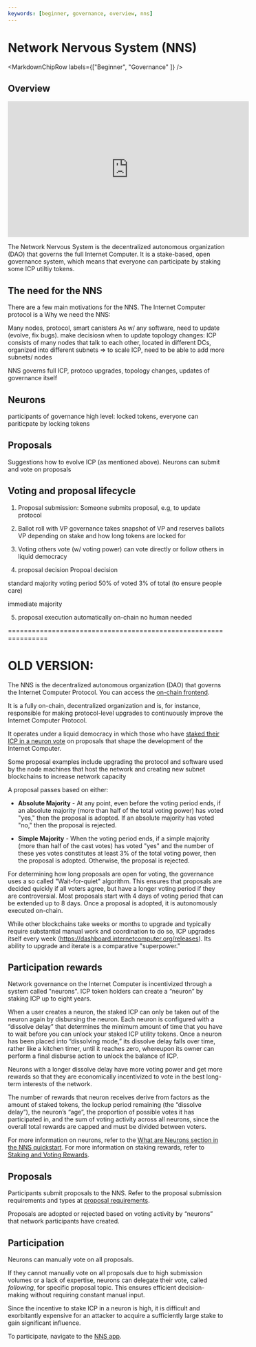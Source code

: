 ```yaml
---
keywords: [beginner, governance, overview, nns]
---
```



# Network Nervous System (NNS)

<MarkdownChipRow labels={["Beginner", "Governance" ]} />

## Overview
<iframe width="560" height="315" src="https://youtu.be/1uX-fRgvXjU?si=MRArgvl_8csI3mFg" title="YouTube video player" frameborder="0" allow="accelerometer; autoplay; clipboard-write; encrypted-media; gyroscope; picture-in-picture; web-share" allowfullscreen></iframe>

The Network Nervous System is the decentralized autonomous organization (DAO) that governs the full Internet Computer.
It is a stake-based, open governance system, which means that everyone can participate by staking some ICP utiltiy tokens.

## The need for the NNS
There are a few main motivations for the NNS.
The Internet Computer protocol is a
Why we need the NNS:

Many nodes, protocol, smart canisters
As w/ any software, need to update (evolve, fix bugs). make decisiosn when to update
topology changes: ICP consists of many nodes that talk to each other, located in different DCs, organized into different subnets
=> to scale ICP, need to be able to add more subnets/ nodes

NNS governs full ICP, protoco upgrades, topology changes, updates of governance itself


## Neurons
participants of governance
high level: locked tokens, everyone can pariticpate by locking tokens

## Proposals
Suggestions how to evolve ICP (as mentioned above).
Neurons can submit and vote on proposals

## Voting and proposal lifecycle
1. Proposal submission:
Someone submits proposal, e.g, to update protocol

2. Ballot roll with VP
governance takes snapshot of VP and reserves ballots
VP depending on stake and how long tokens are locked for

3. Voting
others vote (w/ voting power)
can vote directly or follow others in liquid democracy

4. proposal decision
Propoal decision

standard majority
voting period
50% of voted
3% of total (to ensure people care)

immediate majority

5. proposal execution
automatically on-chain
no human needed


================================================================
# OLD VERSION:
The NNS is the decentralized autonomous organization (DAO) that governs the Internet Computer Protocol. You can access the [on-chain frontend](https://nns.ic0.app/).

It is a fully on-chain, decentralized organization and is, for instance, responsible for making protocol-level upgrades to continuously improve the Internet Computer Protocol.

It operates under a liquid democracy in which those who have [staked their ICP in a neuron vote](/docs/current/concepts/governance) on proposals that shape the development of the Internet Computer.

Some proposal examples include upgrading the protocol and software used by the node machines that host the network and creating new subnet blockchains to increase network capacity

A proposal passes based on either:
- **Absolute Majority** - At any point, even before the voting period ends, if an absolute majority (more than half of the total voting power) has voted "yes," then the proposal is adopted. If an absolute majority has voted "no," then the proposal is rejected.

- **Simple Majority** - When the voting period ends, if a simple majority (more than half of the cast votes) has voted "yes" and the number of these yes votes constitutes at least 3% of the total voting power, then the proposal is adopted. Otherwise, the proposal is rejected.

For determining how long proposals are open for voting, the governance uses a so called "Wait-for-quiet" algorithm. This ensures that proposals are decided quickly if all voters agree, but have a longer voting period if they are controversial. Most proposals start with 4 days of voting period that can be extended up to 8 days.
Once a proposal is adopted, it is autonomously executed on-chain.

While other blockchains take weeks or months to upgrade and typically require substantial manual work and coordination to do so, ICP upgrades itself every week (https://dashboard.internetcomputer.org/releases). Its ability to upgrade and iterate is a comparative "superpower."

## Participation rewards
Network governance on the Internet Computer is incentivized through a system called "neurons".
ICP token holders can create a “neuron” by staking ICP up to eight years.

When a user creates a neuron, the staked ICP can only be taken out of the neuron again by disbursing the neuron. Each neuron is configured with a “dissolve delay” that determines the minimum amount of time that you have to wait before you can unlock your staked ICP utility tokens. Once a neuron has been placed into “dissolving mode,” its dissolve delay falls over time, rather like a kitchen timer, until it reaches zero, whereupon its owner can perform a final disburse action to unlock the balance of ICP.

Neurons with a longer dissolve delay have more voting power and get more rewards so that they are economically incentivized to vote in the best long-term interests of the network.

The number of rewards that neuron receives derive from factors as the amount of staked tokens, the lockup period remaining (the “dissolve delay”), the neuron’s “age”, the proportion of possible votes it has participated in, and the sum of voting activity across all neurons, since the overall total rewards are capped and must be divided between voters.

For more information on neurons, refer to the [What are Neurons section in the NNS quickstart](/docs/current/developer-docs/daos/nns/nns-app-quickstart).
For more information on staking rewards, refer to [Staking and Voting Rewards](/docs/current/developer-docs/daos/nns/staking-voting-rewards).

## Proposals
Participants submit proposals to the NNS. Refer to the proposal submission requirements and types at [proposal requirements](/docs/current/developer-docs/daos/nns/proposal-requirements).

Proposals are adopted or rejected based on voting activity by “neurons” that network participants have created.

## Participation

Neurons can manually vote on all proposals.

If they cannot manually vote on all proposals due to high submission volumes or a lack of expertise, neurons can delegate their vote, called _following_, for specific proposal topic. This ensures efficient decision-making without requiring constant manual input.

Since the incentive to stake ICP in a neuron is high, it is difficult and exorbitantly expensive for an attacker to acquire a sufficiently large stake to gain significant influence.

To participate, navigate to the [NNS app](https://nns.ic0.app/).